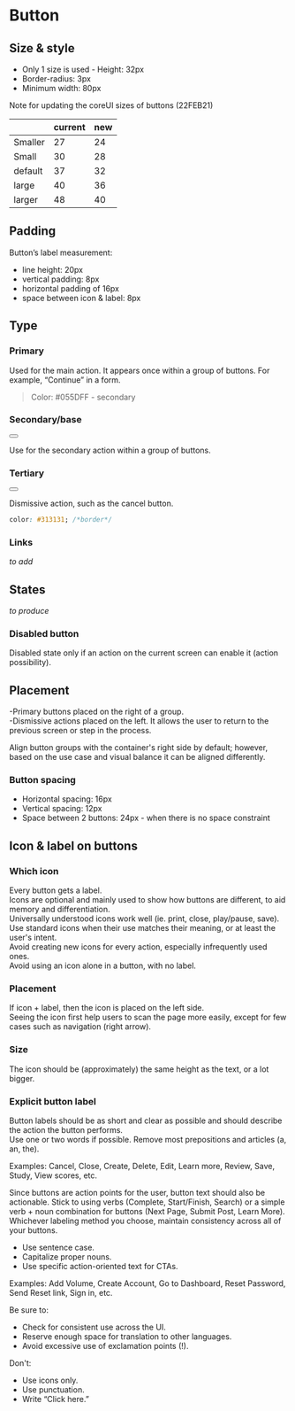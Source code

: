 
<Meta title="Guideline/Button" component={Button} />

# Button

## Size & style

- Only 1 size is used - Height: 32px
- Border-radius: 3px
- Minimum width: 80px

<!--<Story name="size & style">
    <div>Example</div>
        <Button
        variant="base"
        text="text"
        >
        </Button>
</Story>-->

<Story id="components-button--size" />

Note for updating the coreUI sizes of buttons (22FEB21)

|         | current | new |
| ------- | ------- | --- |
| Smaller | 27      | 24  |
| Small   | 30      | 28  |
| default | 37      | 32  |
| large   | 40      | 36  |
| larger  | 48      | 40  |

## Padding

Button’s label measurement:

- line height: 20px
- vertical padding: 8px
- horizontal padding of 16px
- space between icon & label: 8px

<!--<Story name="icon & label">
    <div>
      <Button
        variant="secondary"
        text="base"
        icon={<i className="fas fa-star" />}
      >
      </Button>
    </div>
</Story>-->

## Type

### Primary

<!--<Story name="Primary">
    <div>
      <Button
        variant="secondary"
        text="primary"
      >
      </Button>
    </div>
</Story>-->

Used for the main action. It appears once within a group of buttons. For example, “Continue” in a form.

> Color: #055DFF - secondary

### Secondary/base

<div>
  <Button variant="base" text="base"></Button>
</div>

Use for the secondary action within a group of buttons.

### Tertiary

<div>
  <Button outlined text="base"></Button>
</div>

Dismissive action, such as the cancel button.

```css
color: #313131; /*border*/
```

### Links

_to add_

## States

_to produce_

### Disabled button

Disabled state only if an action on the current screen can enable it (action possibility).

## Placement

-Primary buttons placed on the right of a group.  
-Dismissive actions placed on the left. It allows the user to return to the previous screen or step in the process.

Align button groups with the container's right side by default; however, based on the use case and visual balance it can be aligned differently.

### Button spacing

- Horizontal spacing: 16px
- Vertical spacing: 12px
- Space between 2 buttons: 24px - when there is no space constraint

## Icon & label on buttons

### Which icon

Every button gets a label.  
Icons are optional and mainly used to show how buttons are different, to aid memory and differentiation.  
Universally understood icons work well (ie. print, close, play/pause, save).  
Use standard icons when their use matches their meaning, or at least the user's intent.  
Avoid creating new icons for every action, especially infrequently used ones.  
Avoid using an icon alone in a button, with no label.

### Placement

If icon + label, then the icon is placed on the left side.  
Seeing the icon first help users to scan the page more easily, except for few cases such as navigation (right arrow).

### Size

The icon should be (approximately) the same height as the text, or a lot bigger.

### Explicit button label

Button labels should be as short and clear as possible and should describe the action the button performs.  
Use one or two words if possible. Remove most prepositions and articles (a, an, the).

Examples: Cancel, Close, Create, Delete, Edit, Learn more, Review, Save, Study, View scores, etc.

Since buttons are action points for the user, button text should also be actionable. Stick to using verbs (Complete, Start/Finish, Search) or a simple verb + noun combination for buttons (Next Page, Submit Post, Learn More). Whichever labeling method you choose, maintain consistency across all of your buttons.

- Use sentence case.
- Capitalize proper nouns.
- Use specific action-oriented text for CTAs.

Examples: Add Volume, Create Account, Go to Dashboard, Reset Password, Send Reset link, Sign in, etc.

Be sure to:

- Check for consistent use across the UI.
- Reserve enough space for translation to other languages.
- Avoid excessive use of exclamation points (!).

Don't:

- Use icons only.
- Use punctuation.
- Write “Click here.”
